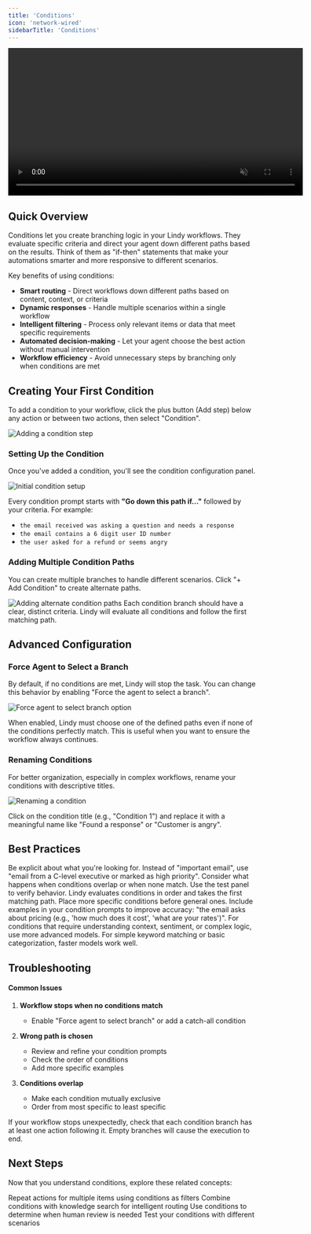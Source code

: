 ```yaml
---
title: 'Conditions'
icon: 'network-wired'
sidebarTitle: 'Conditions'
---
```


<div style={{ display: 'flex', justifyContent: 'center', margin: '2rem 0' }}>
  <div className="video-card">
    <video
      src="https://lindy-docs-content.nyc3.digitaloceanspaces.com/Conditions.mp4"
      width="600"
      autoPlay
      muted
      loop
      playsInline
      style={{ display: 'block', width: '100%', borderRadius: '16px' }}
    />
  </div>
</div>

## Quick Overview

Conditions let you create branching logic in your Lindy workflows. They evaluate specific criteria and direct your agent down different paths based on the results. Think of them as "if-then" statements that make your automations smarter and more responsive to different scenarios.

Key benefits of using conditions:
- **Smart routing** - Direct workflows down different paths based on content, context, or criteria
- **Dynamic responses** - Handle multiple scenarios within a single workflow
- **Intelligent filtering** - Process only relevant items or data that meet specific requirements
- **Automated decision-making** - Let your agent choose the best action without manual intervention
- **Workflow efficiency** - Avoid unnecessary steps by branching only when conditions are met


## Creating Your First Condition

To add a condition to your workflow, click the plus button (Add step) below any action or between two actions, then select "Condition".

<Frame>
  <img src="/lindy-brand-assets/hit_plus_add_condition_first_thing_to_do.png" alt="Adding a condition step" />
</Frame>

### Setting Up the Condition

Once you've added a condition, you'll see the condition configuration panel.

<Frame>
  <img src="/lindy-brand-assets/conditions_initial.png" alt="Initial condition setup" />
</Frame>

Every condition prompt starts with **"Go down this path if..."** followed by your criteria. For example:
- `the email received was asking a question and needs a response`
- `the email contains a 6 digit user ID number`
- `the user asked for a refund or seems angry`

### Adding Multiple Condition Paths

You can create multiple branches to handle different scenarios. Click "+ Add Condition" to create alternate paths.

<Frame>
  <img src="/lindy-brand-assets/condition_2_add_alternate_path.png" alt="Adding alternate condition paths" />
</Frame>

<Note>
  Each condition branch should have a clear, distinct criteria. Lindy will evaluate all conditions and follow the first matching path.
</Note>

## Advanced Configuration

### Force Agent to Select a Branch

By default, if no conditions are met, Lindy will stop the task. You can change this behavior by enabling "Force the agent to select a branch".

<Frame>
  <img src="/lindy-brand-assets/force_agent_to_select_branch.png" alt="Force agent to select branch option" />
</Frame>

When enabled, Lindy must choose one of the defined paths even if none of the conditions perfectly match. This is useful when you want to ensure the workflow always continues.

### Renaming Conditions

For better organization, especially in complex workflows, rename your conditions with descriptive titles.

<Frame>
  <img src="/lindy-brand-assets/rename_condition.png" alt="Renaming a condition" />
</Frame>

Click on the condition title (e.g., "Condition 1") and replace it with a meaningful name like "Found a response" or "Customer is angry".


## Best Practices

<AccordionGroup>
  <Accordion title="Write Clear, Specific Prompts">
    Be explicit about what you're looking for. Instead of "important email", use "email from a C-level executive or marked as high priority".
  </Accordion>
  
  <Accordion title="Test Edge Cases">
    Consider what happens when conditions overlap or when none match. Use the test panel to verify behavior.
  </Accordion>
  
  <Accordion title="Order Matters">
    Lindy evaluates conditions in order and takes the first matching path. Place more specific conditions before general ones.
  </Accordion>
  
  <Accordion title="Add Examples">
    Include examples in your condition prompts to improve accuracy: "the email asks about pricing (e.g., 'how much does it cost', 'what are your rates')".
  </Accordion>
</AccordionGroup>


<Tip>
  For conditions that require understanding context, sentiment, or complex logic, use more advanced models. For simple keyword matching or basic categorization, faster models work well.
</Tip>

## Troubleshooting
#### Common Issues

1. **Workflow stops when no conditions match**
   - Enable "Force agent to select branch" or add a catch-all condition

2. **Wrong path is chosen**
   - Review and refine your condition prompts
   - Check the order of conditions
   - Add more specific examples

3. **Conditions overlap**
   - Make each condition mutually exclusive
   - Order from most specific to least specific

<Warning>
  If your workflow stops unexpectedly, check that each condition branch has at least one action following it. Empty branches will cause the execution to end.
</Warning>

## Next Steps

Now that you understand conditions, explore these related concepts:

<CardGroup cols={2}>
  <Card title="Loops" href="/fundamentals/lindy-101/looping" icon="arrows-repeat">
    Repeat actions for multiple items using conditions as filters
  </Card>
  <Card title="Knowledge Base" href="/fundamentals/lindy-101/knowledge-base" icon="database">
    Combine conditions with knowledge search for intelligent routing
  </Card>
  <Card title="Human in the Loop" href="/testing/human-in-the-loop" icon="user-check">
    Use conditions to determine when human review is needed
  </Card>
  <Card title="Testing Workflows" href="/testing/test-panel" icon="vial">
    Test your conditions with different scenarios
  </Card>
</CardGroup>